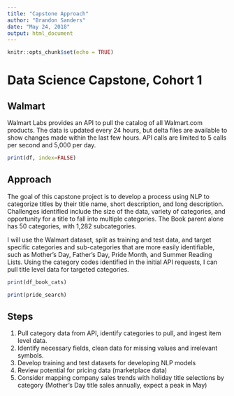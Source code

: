 ---
title: "Capstone Approach"
author: "Brandon Sanders"
date: "May 24, 2018"
output: html_document
---
```{r setup, include=FALSE}
knitr::opts_chunk$set(echo = TRUE)
```

# Data Science Capstone, Cohort 1
## Walmart

Walmart Labs provides an API to pull the catalog of all Walmart.com products. The data is updated every 24 hours, but delta files are available to show changes made within the last few hours. API calls are limited to 5 calls per second and 5,000 per day. 


```{r cats, message=FALSE, warning=FALSE}
print(df, index=FALSE)
```

## Approach

The goal of this capstone project is to develop a process using NLP to categorize titles by their title name, short description, and long description. Challenges identified include the size of the data, variety of categories, and opportunity for a title to fall into multiple categories. The Book parent alone has 50 categories, with 1,282 subcategories.  
 
I will use the Walmart dataset, split as training and test data, and target specific categories and sub-categories that are more easily identifiable, such as Mother's Day, Father's Day, Pride Month, and Summer Reading Lists. Using the category codes identified in the initial API requests, I can pull title level data for targeted categories.

```{r subcats}
print(df_book_cats)
```


```{r pride}
print(pride_search)
```

## Steps

1. Pull category data from API, identify categories to pull, and ingest item level data. 
2. Identify necessary fields, clean data for missing values and irrelevant symbols.
3. Develop training and test datasets for developing NLP models
4. Review potential for pricing data (marketplace data)
5. Consider mapping company sales trends with holiday title selections by category (Mother's Day title sales annually, expect a peak in May)